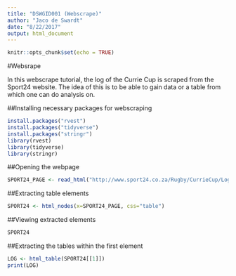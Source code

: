 ```yaml
---
title: "DSWGID001 (Webscrape)"
author: "Jaco de Swardt"
date: "8/22/2017"
output: html_document
---
```


```r
knitr::opts_chunk$set(echo = TRUE)
```

#Websrape

In this webscrape tutorial, the log of the Currie Cup is scraped from the Sport24 website. The idea of this is to be able to gain data or a table from which one can do analysis on.

##Installing necessary packages for webscraping
```r
install.packages("rvest")
install.packages("tidyverse")
install.packages("stringr")
library(rvest)
library(tidyverse)
library(stringr)
```

##Opening the webpage
```r
SPORT24_PAGE <- read_html("http://www.sport24.co.za/Rugby/CurrieCup/Logs")
```

##Extracting table elements
```r
SPORT24 <- html_nodes(x=SPORT24_PAGE, css="table")
```

##Viewing extracted elements
```r
SPORT24
```

##Extracting the tables within the first element
```r
LOG <- html_table(SPORT24[[1]])
print(LOG)
```



